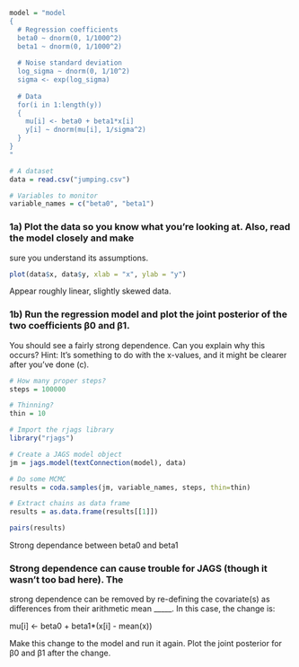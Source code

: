 ```r
model = "model
{
  # Regression coefficients
  beta0 ~ dnorm(0, 1/1000^2)
  beta1 ~ dnorm(0, 1/1000^2)
  
  # Noise standard deviation
  log_sigma ~ dnorm(0, 1/10^2)
  sigma <- exp(log_sigma)
  
  # Data
  for(i in 1:length(y))
  {
    mu[i] <- beta0 + beta1*x[i]
    y[i] ~ dnorm(mu[i], 1/sigma^2)
  }
}
"

# A dataset
data = read.csv("jumping.csv")

# Variables to monitor
variable_names = c("beta0", "beta1")
```

### 1a) Plot the data so you know what you’re looking at. Also, read the model closely and make
sure you understand its assumptions.

```r
plot(data$x, data$y, xlab = "x", ylab = "y")
```

Appear roughly linear, slightly skewed data.

### 1b) Run the regression model and plot the joint posterior of the two coefficients β0 and β1.
You should see a fairly strong dependence. Can you explain why this occurs? Hint: It’s
something to do with the x-values, and it might be clearer after you’ve done (c).

```r
# How many proper steps?
steps = 100000

# Thinning?
thin = 10

# Import the rjags library
library("rjags")

# Create a JAGS model object
jm = jags.model(textConnection(model), data)

# Do some MCMC
results = coda.samples(jm, variable_names, steps, thin=thin)

# Extract chains as data frame
results = as.data.frame(results[[1]])

pairs(results)
```
Strong dependance between beta0 and beta1

### Strong dependence can cause trouble for JAGS (though it wasn’t too bad here). The
strong dependence can be removed by re-defining the covariate(s) as differences from their
arithmetic mean _____. In this case, the change is:

mu[i] <- beta0 + beta1*(x[i] - mean(x))

Make this change to the model and run it again. Plot the joint posterior for β0 and β1
after the change.

```r

```


